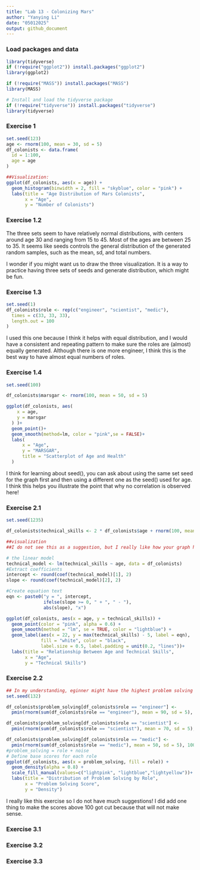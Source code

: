```yaml
---
title: "Lab 13 - Colonizing Mars"
author: "Yanying Li"
date: "05012025"
output: github_document
---
```


### Load packages and data

```r
library(tidyverse) 
if (!require("ggplot2")) install.packages("ggplot2")
library(ggplot2)

if (!require("MASS")) install.packages("MASS")
library(MASS)

# Install and load the tidyverse package
if (!require("tidyverse")) install.packages("tidyverse")
library(tidyverse)
```

### Exercise 1

```r
set.seed(123)
age <- rnorm(100, mean = 30, sd = 5)
df_colonists <- data.frame(
  id = 1:100, 
  age = age
) 

##Visualization:
ggplot(df_colonists, aes(x = age)) +
  geom_histogram(binwidth = 2, fill = "skyblue", color = "pink") +
  labs(title = "Age Distribution of Mars Colonists",
       x = "Age",
       y = "Number of Colonists") 
```


### Exercise 1.2

The three sets seem to have relatively normal distributions, with centers around age 30 and ranging from 15 to 45. Most of the ages are between 25 to 35. It seems like seeds controls the general distribution of the generated random samples, such as the mean, sd, and total numbers. 

I wonder if you might want us to draw the three visualization. It is a way to practice having three sets of seeds and generate distribution, which might be fun. 

### Exercise 1.3

```r
set.seed(1)
df_colonists$role <- rep(c("engineer", "scientist", "medic"),
  times = c(33, 33, 33),
  length.out = 100
)
```

I used this one because I think it helps with equal distribution, and I would have a consistent and repeating pattern to make sure the roles are (almost) equally generated. Although there is one more engineer, I think this is the best way to have almost equal numbers of roles.

### Exercise 1.4

```r
set.seed(100)

df_colonists$marsgar <- rnorm(100, mean = 50, sd = 5)

ggplot(df_colonists, aes(
    x = age,
    y = marsgar
  ) )+
  geom_point()+
  geom_smooth(method=lm, color = "pink",se = FALSE)+
  labs(
      x = "Age",
      y = "MARSGAR",
      title = "Scatterplot of Age and Health"
  )
```

I think for learning about seed(), you can ask about using the same set seed for the graph first and then using a different one as the seed() used for age. I think this helps you illustrate the point that why no correlation is observed here!

### Exercise 2.1

```r

set.seed(1235)

df_colonists$technical_skills <- 2 * df_colonists$age + rnorm(100, mean = 0, sd = 1)

##visualization
##I do not see this as a suggestion, but I really like how your graph has the function as well, so i asked GPT to help me generate it. I am wondering if you would want students to have this as well since it is easier to see what is the intercept and coefficient. 

# the linear model
technical_model <- lm(technical_skills ~ age, data = df_colonists)
#Extract coefficients
intercept <- round(coef(technical_model)[1], 2)
slope <- round(coef(technical_model)[2], 2)

#Create equation text
eqn <- paste0("y = ", intercept, 
              ifelse(slope >= 0, " + ", " - "), 
              abs(slope), "x")

ggplot(df_colonists, aes(x = age, y = technical_skills)) +
  geom_point(color = "pink", alpha = 0.6) +
  geom_smooth(method = "lm", se = TRUE, color = "lightblue") +
  geom_label(aes(x = 22, y = max(technical_skills) - 5, label = eqn),
             fill = "white", color = "black",
             label.size = 0.5, label.padding = unit(0.2, "lines"))+
  labs(title = "Relationship Between Age and Technical Skills",
       x = "Age",
       y = "Technical Skills")
```


### Exercise 2.2

```r
## In my understanding, eginner might have the highest problem solving skills because they are often solving complex technical issues. After that might be scientist since they also mostly working with exploring and investigating problems and questions. Medics might have the least problem-solving ability since they focused more on curing and treating people. 
set.seed(132)

df_colonists$problem_solving[df_colonists$role == "engineer"] <-
  pmin(rnorm(sum(df_colonists$role == "engineer"), mean = 90, sd = 5), 100)

df_colonists$problem_solving[df_colonists$role == "scientist"] <-
  pmin(rnorm(sum(df_colonists$role == "scientist"), mean = 70, sd = 5), 100)

df_colonists$problem_solving[df_colonists$role == "medic"] <-
  pmin(rnorm(sum(df_colonists$role == "medic"), mean = 50, sd = 5), 100)
#problem_solving = role + noise
# Define base scores for each role
ggplot(df_colonists, aes(x = problem_solving, fill = role)) +
  geom_density(alpha = 0.8) +
  scale_fill_manual(values=c("lightpink", "lightblue","lightyellow"))+
  labs(title = "Distribution of Problem Solving by Role",
       x = "Problem Solving Score",
       y = "Density") 
```

I really like this exercise so I do not have much suggestions! I did add one thing to make the scores above 100 got cut because that will not make sense. 

### Exercise 3.1


### Exercise 3.2



### Exercise 3.3


